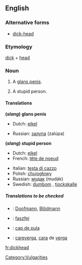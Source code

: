 ==English==

===Alternative forms===
*[[dick-head]] <!--but "dick head" is wrong-->

===Etymology===
[[dick]] + [[head]]

===Noun===
{{en-noun}}

# {{cattag|coarse slang}} A [[glans penis]].
# {{cattag|derogatory|coarse slang}} A stupid person.

====Translations====
'''(''slang'') glans penis'''
{{top}}
*Dutch: [[eikel]] {{m}}
{{mid}}
*Russian: [[залупа]] (zalúpa) {{f}}
{{bottom}}

'''(''slang'') stupid person'''
{{top}}
*Dutch: [[eikel]] {{m}}
*French: [[tête de noeud]] {{f}}
{{mid}}
*Italian: [[testa di cazzo]] {{f}}<!--this is an idiomatic translation, even though it appears to be a verbatim one - Paul G, 2006-03-30-->
*Polish: [[chujogłowy]]
*Russian: [[мудак]] (mudák) {{m}}
*Swedish: [[dumbom]] {{c}}, [[tjockskalle]] {{c}}
{{bottom}}

=====Translations to be checked=====
<!--Remove this section once all of the translations below have been moved into the tables above.-->
{{checktrans}}
*{{ttbc|German}}: [[Doofmann]], [[Blödmann]]
*{{ttbc|Hungarian}}: [[faszfej]]
*{{ttbc|Romanian}}: [[ cap de pula]]
*{{ttbc|Spanish}}: [[careverga]], [[cara]] de [[verga]]

[[Category:Vulgarities]]

[[fr:dickhead]]